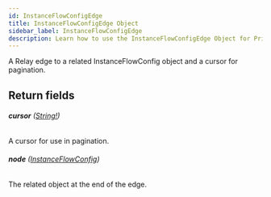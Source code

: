 ```yaml
---
id: InstanceFlowConfigEdge
title: InstanceFlowConfigEdge Object
sidebar_label: InstanceFlowConfigEdge
description: Learn how to use the InstanceFlowConfigEdge Object for Prismatic's API.
---
```


A Relay edge to a related InstanceFlowConfig object and a cursor for pagination.

## Return fields

###### <b>cursor</b> ([String!](api/schema/scalar/String.mdx))

A cursor for use in pagination.

###### <b>node</b> ([InstanceFlowConfig](api/schema/object/InstanceFlowConfig.mdx))

The related object at the end of the edge.
